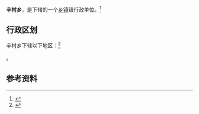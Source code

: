 {{中国乡级行政区|14/09/26/205/000}}

'''辛村乡'''，是{{PRC admin/fullname|14/09/26/205/000|3}}下辖的一个[[乡镇|乡镇]]级行政单位。<ref>{{PRC admin/ref sgc|{{PRC admin/parent|14/09/26/205/000}}}}</ref>

== 行政区划 ==

辛村乡下辖以下地区：<ref>{{PRC admin/ref sgc|14/09/26/205/000}}</ref>

{{PRC admin/children|14/09/26/205/000}}。

== 参考资料 ==

{{reflist}}

{{行政区划小作品}}
{{PRC admin/navcat|14/09/26/205/000}}
